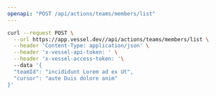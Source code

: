 ```yaml
---
openapi: "POST /api/actions/teams/members/list"
---
```


<RequestExample>

```bash Request
curl --request POST \
  --url https://app.vessel.dev//api/actions/teams/members/list \
  --header 'Content-Type: application/json' \
  --header 'x-vessel-api-token: ' \
  --header 'x-vessel-access-token: '\ 
  --data '{
  "teamId": "incididunt Lorem ad ex Ut",
  "cursor": "aute Duis dolore anim"
}'
```

</RequestExample>


      
